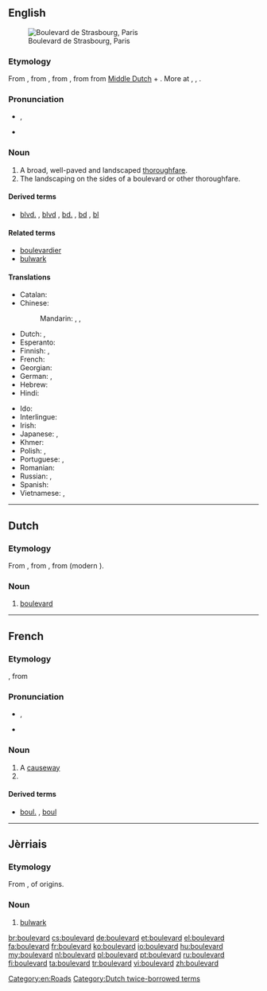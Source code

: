 {{also|Boulevard}}
==English==
[[Image:Paris boulevard de strasbourg.jpg|thumb|Boulevard de Strasbourg, Paris]]

===Etymology===
From {{etyl|fr|en}} {{term|boulevard|lang=fr}}, from {{etyl|frm|en}} {{term|boulevard|lang=frm}}, from {{etyl|fro|en}} {{term|bollevart||promenade, avenue, rampart|lang=fro}}, from {{etyl|dum|en}} {{term|bollewerc|bollewerc, bolwerc|[[bulwark]], [[bastion]]|lang=dum}} from [[Middle Dutch]] {{term|bole|bole, bolle|bole, plank|lang=dum}} + {{term|werk||work, construction|lang=dum}}. More at {{term|bole|lang=en}}, {{term|work|lang=en}}, {{term|bulwark|lang=en}}.

===Pronunciation===
* {{a|RP}} {{IPA|/ˈbuː.ləˌvɑː(ɹ)d/}}, {{X-SAMPA|/"bu:.l@.vA:(r)d/}}
* {{a|US}} {{IPA|/ˈbʊlɨvɑɹd/}}

===Noun===
{{en-noun}}

# A broad, well-paved and landscaped [[thoroughfare]].
# The landscaping on the sides of a boulevard or other thoroughfare.

====Derived terms====
* {{sense|abbreviation}} [[blvd.]] , [[blvd]] , [[bd.]] , [[bd]] , [[bl]]

====Related terms====
* [[boulevardier]]
* [[bulwark]]

====Translations====
{{trans-top|broad, landscaped thoroughfare}}
* Catalan: {{t-|ca|bulevard|m}}
* Chinese:
*: Mandarin: {{t|cmn|林蔭大道|sc=Hani}}, {{t|cmn|林荫大道|tr=línyīndàdào|sc=Hani}}, {{t-|cmn|大道|tr=dàdào|sc=Hani}}
* Dutch: {{t-|nl|hoofdweg|m}}, {{t+|nl|boulevard|m}}
* Esperanto: {{t-|eo|bulvardo}}
* Finnish: {{t+|fi|bulevardi}}, {{t+|fi|puistokatu}}
* French: {{t+|fr|boulevard|m}}
* Georgian: {{t-|ka|ბულვარი|tr=bulvari|sc=Geor}}
* German: {{t+|de|Boulevard|m}}, {{t-|de|Prachtstraße|f}}
* Hebrew: {{t-|he|שדרה|f|tr=shdera}}
* Hindi: {{t-|hi|मार्ग|m|tr=mārg}}
{{trans-mid}}
* Ido: {{t+|io|bulvardo}}
* Interlingue: {{t-|ie|bulevard}}
* Irish: {{t-|ga|búlbhard|m}}
* Japanese: {{t-|ja|大通り|tr=おおどおり, ōdōri}}, {{t-|ja|ブールバード|tr=būrubādo}}
* Khmer: {{t-|km|មហាវិថី|sc=Khmr|tr=mɔhaa vi’tʰǝy}}
* Polish: {{t+|pl|bulwar|m}}, {{t+|pl|aleja|f}}
* Portuguese: {{t+|pt|alameda|f}} {{qualifier|Brazil}}, {{t+|pt|bulevar|m}}
* Romanian: {{t+|ro|bulevard|n}}
* Russian: {{t+|ru|бульвар|m|tr=bul'vár}}, {{t+|ru|проспект|m|tr=prospékt}}
* Spanish: {{t+|es|bulevar|m}}
* Vietnamese: {{t+|vi|đại lộ}}, {{t-|vi|đường lớn}}
{{trans-bottom}}

[[Category:en:Roads]]

----

==Dutch==

===Etymology===
From {{etyl|fr|nl}} {{term|boulevard|lang=fr}}, from {{etyl|frm|nl}} {{term|bolevard|lang=frm}}, from {{etyl|dum|nl}} {{term|bolwerc|lang=dum}} (modern {{etyl|nl|-}} {{term|bolwerk|lang=nl}}).

===Noun===
{{nl-noun|m|boulevards|boulevardje}}

# [[#English|boulevard]]

[[Category:Dutch twice-borrowed terms]]

----

==French==

===Etymology===
{{etyl|frm|fr}} {{term|bolevard|lang=frm}}<!--Rabellais, 1534-->, from {{etyl|dum|fr}} {{term|bolwerc||bulwark, bastion|lang=dum}}

===Pronunciation===
* {{IPA|/bul.vaʁ/|lang=fr}}, {{X-SAMPA|/bul.vaR/}}
* {{audio|Fr-boulevard.ogg|audio}}

===Noun===
{{fr-noun|m}}

# A [[causeway]]
# {{l/en|boulevard}}

====Derived terms====
* {{sense|abbreviation}} [[boul.]] , [[boul]]

----

==Jèrriais==

===Etymology===
From {{etyl|fro|roa-jer}} {{term|bollevart||promenade, avenue, rampart|lang=fro}}, of {{etyl|gem|roa-jer}} origins.

===Noun===
{{roa-jer-noun|m}}

# [[bulwark]]

[[br:boulevard]]
[[cs:boulevard]]
[[de:boulevard]]
[[et:boulevard]]
[[el:boulevard]]
[[fa:boulevard]]
[[fr:boulevard]]
[[ko:boulevard]]
[[io:boulevard]]
[[hu:boulevard]]
[[my:boulevard]]
[[nl:boulevard]]
[[pl:boulevard]]
[[pt:boulevard]]
[[ru:boulevard]]
[[fi:boulevard]]
[[ta:boulevard]]
[[tr:boulevard]]
[[vi:boulevard]]
[[zh:boulevard]]